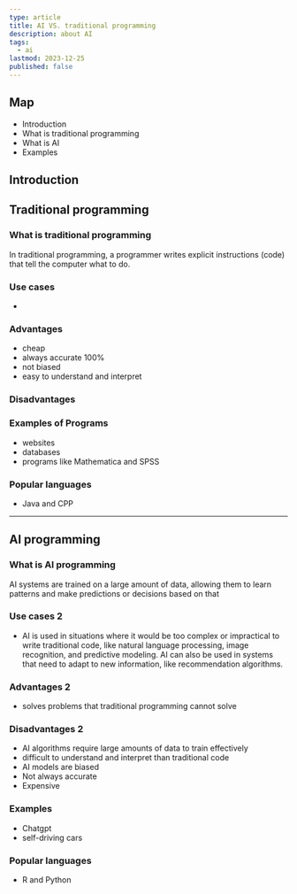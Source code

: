 ```yaml
---
type: article
title: AI VS. traditional programming
description: about AI
tags:
  - ai
lastmod: 2023-12-25
published: false
---
```


## Map

- Introduction
- What is traditional programming
- What is AI
- Examples

## Introduction

## Traditional programming

### What is traditional programming

In traditional programming, a programmer writes explicit instructions (code) that tell the computer what to do.

### Use cases

-

### Advantages

- cheap
- always accurate 100%
- not biased
- easy to understand and interpret

### Disadvantages

### Examples of Programs

- websites
- databases
- programs like Mathematica and SPSS

### Popular languages

- Java and CPP

---

## AI programming

### What is AI programming

AI systems are trained on a large amount of data, allowing them to learn
patterns and make predictions or decisions based on that

### Use cases 2

- AI is used in situations where it would be too complex or impractical to write
  traditional code, like natural language processing, image recognition,
  and predictive modeling. AI can also be used in systems that need to adapt to new information, like recommendation algorithms.

### Advantages 2

- solves problems that traditional programming cannot solve

### Disadvantages 2

- AI algorithms require large amounts of data to train effectively
- difficult to understand and interpret than traditional code
- AI models are biased
- Not always accurate
- Expensive

### Examples

- Chatgpt
- self-driving cars

### Popular languages

- R and Python
